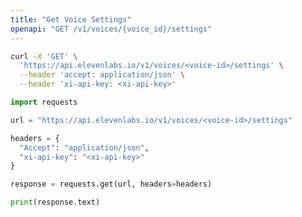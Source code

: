 ```yaml
---
title: "Get Voice Settings"
openapi: "GET /v1/voices/{voice_id}/settings"
---
```


<RequestExample>

```Bash Curl
curl -X 'GET' \
  'https://api.elevenlabs.io/v1/voices/<voice-id>/settings' \
  --header 'accept: application/json' \
  --header 'xi-api-key: <xi-api-key>'
```

```Python Python
import requests

url = "https://api.elevenlabs.io/v1/voices/<voice-id>/settings"

headers = {
  "Accept": "application/json",
  "xi-api-key": "<xi-api-key>"
}

response = requests.get(url, headers=headers)

print(response.text)
```

</RequestExample>